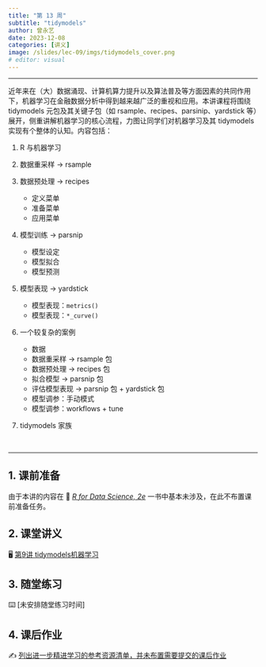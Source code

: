 ```yaml
---
title: "第 13 周"
subtitle: "tidymodels"
author: 曾永艺
date: 2023-12-08
categories: [讲义]
image: /slides/lec-09/imgs/tidymodels_cover.png
# editor: visual
---
```


<hr>

近年来在（大）数据涌现、计算机算力提升以及算法普及等方面因素的共同作用下，机器学习在金融数据分析中得到越来越广泛的重视和应用。本讲课程将围绕 tidymodels 元包及其关键子包（如 rsample、recipes、parsinip、yardstick 等）展开，侧重讲解机器学习的核心流程，力图让同学们对机器学习及其 tidymodels 实现有个整体的认知。内容包括：

1. R 与机器学习

2. 数据重采样 -> rsample

3. 数据预处理 -> recipes
    - 定义菜单
    - 准备菜单
    - 应用菜单

4. 模型训练 -> parsnip
    - 模型设定
    - 模型拟合
    - 模型预测

5. 模型表现 -> yardstick
    - 模型表现：`metrics()`
    - 模型表现：`*_curve()`

6. 一个较复杂的案例
    - 数据
    - 数据重采样 -> rsample 包
    - 数据预处理 -> recipes 包
    - 拟合模型 -> parsnip 包
    - 评估模型表现 -> parsnip 包 + yardstick 包
    - 模型调参：手动模式
    - 模型调参：workflows + tune

7. tidymodels 家族

<br><hr>

## 1. 课前准备

由于本讲的内容在 📖 [*R for Data Science, 2e*](https://r4ds.hadley.nz/) 一书中基本未涉及，在此不布置课前准备任务。

## 2. 课堂讲义

🖥️ [第9讲 tidymodels机器学习](/slides/lec-09/L09_tidymodels.html)

## 3. 随堂练习

⌨️ [未安排随堂练习时间]
<!-- (/slides/lec-09/L09_Iteration) -->

## 4. 课后作业

✍️ [列出进一步精进学习的参考资源清单，并未布置需要提交的课后作业](/hw/hw-10.qmd)


<br>

<!-- ::: {style="font-size:0.875em; text-align:right"} -->
<!-- 回到 [课程安排](../schedule.qmd) ⏎ -->
<!-- ::: -->
